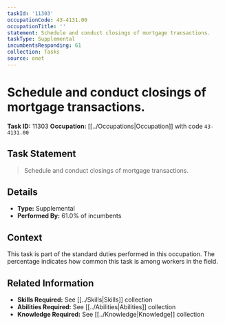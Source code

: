 ```yaml
---
taskId: '11303'
occupationCode: 43-4131.00
occupationTitle: ''
statement: Schedule and conduct closings of mortgage transactions.
taskType: Supplemental
incumbentsResponding: 61
collection: Tasks
source: onet
---
```

# Schedule and conduct closings of mortgage transactions.

**Task ID:** 11303
**Occupation:** [[../Occupations|Occupation]] with code `43-4131.00`

## Task Statement

> Schedule and conduct closings of mortgage transactions.

## Details

- **Type:** Supplemental
- **Performed By:** 61.0% of incumbents

## Context

This task is part of the standard duties performed in this occupation. The percentage indicates how common this task is among workers in the field.

## Related Information

- **Skills Required:** See [[../Skills|Skills]] collection
- **Abilities Required:** See [[../Abilities|Abilities]] collection
- **Knowledge Required:** See [[../Knowledge|Knowledge]] collection
